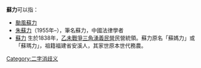 '''蘇力'''可以指：

*[[颱風蘇力|颱風蘇力]]
*[[朱蘇力|朱蘇力]]（1955年–），筆名蘇力，中國法律學者
*[[蘇力|蘇力]] 生於1838年，[[乙未戰爭|乙未戰爭]][[三角湧義民營|三角湧義民營]]民營統領。蘇力原名「蘇媽力」或「蘇瑪力」，祖籍福建省安溪人，其家世原本世代務農。

{{Disambig}}

[[Category:二字消歧义|Category:二字消歧义]]